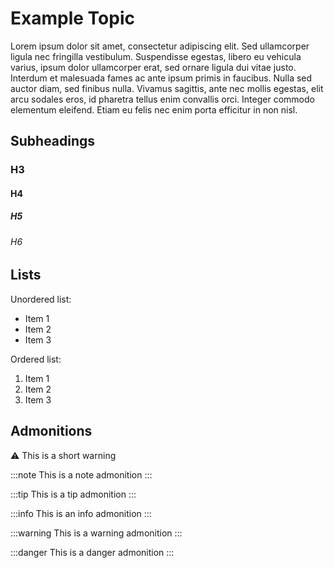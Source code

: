 # Example Topic

Lorem ipsum dolor sit amet, consectetur adipiscing elit. Sed ullamcorper ligula nec fringilla vestibulum. Suspendisse egestas, libero eu vehicula varius, ipsum dolor ullamcorper erat, sed ornare ligula dui vitae justo. Interdum et malesuada fames ac ante ipsum primis in faucibus. Nulla sed auctor diam, sed finibus nulla. Vivamus sagittis, ante nec mollis egestas, elit arcu sodales eros, id pharetra tellus enim convallis orci. Integer commodo elementum eleifend. Etiam eu felis nec enim porta efficitur in non nisl.

## Subheadings

### H3

#### H4

##### H5

###### H6

## Lists

Unordered list:

- Item 1
- Item 2
- Item 3

Ordered list:

1. Item 1
2. Item 2
3. Item 3

## Admonitions

:warning: This is a short warning

:::note
This is a note admonition
:::

:::tip
This is a tip admonition
:::

:::info
This is an info admonition
:::

:::warning
This is a warning admonition
:::

:::danger
This is a danger admonition
:::